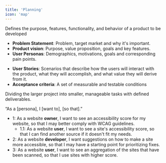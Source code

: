 ```yaml
---
title: 'Planning'
icon: 'map'
---
```

<Steps>
  <Step title="Develop a Product Requirement Document (PRD)">
  Defines the purpose, features, functionality, and behavior of a product to be developed
  
  - **Problem Statement**: Problem, target market and why it's important.
  - **Product vision**: Purpose, value proposition, goals and key features.
  - **User Personas**: Demographics, motivations, goals and corresponding pain points.
  * **User Stories**: Scenarios that describe how the users will interact with the product, what they will accomplish, and what value they will derive from it.
  * **Acceptance criteria**: A set of measurable and testable conditions 
  </Step>
  
  <Step title="Break Down Project Into Features (User Stories)">
   Dividing the larger project into smaller, manageable tasks with defined deliverables.

   “As a [persona], I [want to], [so that].”
   - 1: As a website **owner**, I want to see an accessibility score for my website, so that I may better comply with WCAG guidelines.
      - 1.1: As a website **user**, I want to see a site's accessibility score, so that I can find another source if it doesn't fit my needs.
   - 2: As a website **developer**, I want suggestions on how to make a site more accessible, so that I may have a starting point for prioritizing fixes.
   - 3: As a website **user**, I want to see an aggregation of the sites that have been scanned, so that I use sites with higher score.
  </Step>
</Steps>
